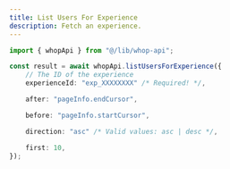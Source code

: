 ```yaml
---
title: List Users For Experience
description: Fetch an experience.
---
```


```typescript
import { whopApi } from "@/lib/whop-api";

const result = await whopApi.listUsersForExperience({
	// The ID of the experience
	experienceId: "exp_XXXXXXXX" /* Required! */,

	after: "pageInfo.endCursor",

	before: "pageInfo.startCursor",

	direction: "asc" /* Valid values: asc | desc */,

	first: 10,
});

```

